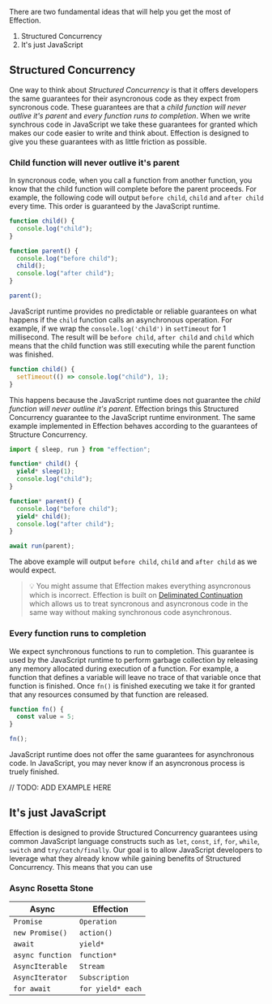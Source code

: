There are two fundamental ideas that will help you get the most of Effection.

1. Structured Concurrency
2. It's just JavaScript

## Structured Concurrency

One way to think about _Structured Concurrency_ is that it offers developers the same guarantees for their asyncronous code as they expect from syncronous code.
These guarantees are that a _child function will never outlive it's parent_ and _every function runs to completion_. When we write synchrous code in JavaScript we
take these guarantees for granted which makes our code easier to write and think about. Effection is designed to give you these guarantees with as little friction as possible.

### Child function will never outlive it's parent

In syncronous code, when you call a function from another function, you know that the child function will complete before the parent proceeds.
For example, the following code will output `before child`, `child` and `after child` every time. This order is guaranteed by the JavaScript runtime.

```ts
function child() {
  console.log("child");
}

function parent() {
  console.log("before child");
  child();
  console.log("after child");
}

parent();
```

JavaScript runtime provides no predictable or reliable guarantees on what happens if the `child` function calls an asynchronous operation. For example,
if we wrap the `console.log('child')` in `setTimeout` for 1 millisecond. The result will be `before child`, `after child` and `child` which means that
the child function was still executing while the parent function was finished.

```ts
function child() {
  setTimeout(() => console.log("child"), 1);
}
```

This happens because the JavaScript runtime does not guarantee the _child function will never outline it's parent_. Effection brings this Structured Concurrency guarantee 
to the JavaScript runtime environment. The same example implemented in Effection behaves according to the guarantees of Structure Concurrency.

```ts
import { sleep, run } from "effection";

function* child() {
  yield* sleep(1);
  console.log("child");
}

function* parent() {
  console.log("before child");
  yield* child();
  console.log("after child");
}

await run(parent);
```

The above example will output `before child`, `child` and `after child` as we would expect.

> 💡 You might assume that Effection makes everything asyncronous which is incorrect. Effection is built on [Deliminated Continuation][delimited-continuation-repo] which allows us to treat syncronous and asyncronous code in the same way without making synchronous code asynchronous.

### Every function runs to completion

We expect synchronous functions to run to completion. This guarantee is used by the JavaScript runtime to perform garbage collection by releasing any memory allocated during execution of a function. 
For example, a function that defines a variable will leave no trace of that variable once that function is finished. Once `fn()` is finished executing we take it for granted that any resources consumed by that function are released.

```ts
function fn() {
  const value = 5;
}

fn();
```

JavaScript runtime does not offer the same guarantees for asynchronous code. In JavaScript, you may never know if an asyncronous process is truely finished.

// TODO: ADD EXAMPLE HERE

## It's just JavaScript

Effection is designed to provide Structured Concurrency guarantees using common JavaScript language constructs such as `let`, `const`, `if`, `for`, `while`, `switch` and `try/catch/finally`.
Our goal is to allow JavaScript developers to leverage what they already know while gaining benefits of Structured Concurrency. This means that you can use 

### Async Rosetta Stone

| Async            | Effection         |
| ---------------- | ----------------- |
| `Promise`        | `Operation`       |
| `new Promise()`  | `action()`        |
| `await`          | `yield*`          |
| `async function` | `function*`       |
| `AsyncIterable`  | `Stream`          |
| `AsyncIterator`  | `Subscription`    |
| `for await`      | `for yield* each` |

[delimited-continuation-repo]: https://github.com/thefrontside/continuation
